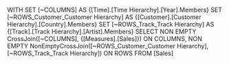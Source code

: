 WITH
SET [~COLUMNS] AS
    {[Time].[Time Hierarchy].[Year].Members}
SET [~ROWS_Customer_Customer Hierarchy] AS
    {[Customer].[Customer Hierarchy].[Country].Members}
SET [~ROWS_Track_Track Hierarchy] AS
    {[Track].[Track Hierarchy].[Artist].Members}
SELECT
NON EMPTY CrossJoin([~COLUMNS], {[Measures].[Sales]}) ON COLUMNS,
NON EMPTY NonEmptyCrossJoin([~ROWS_Customer_Customer Hierarchy], [~ROWS_Track_Track Hierarchy]) ON ROWS
FROM [Sales]

